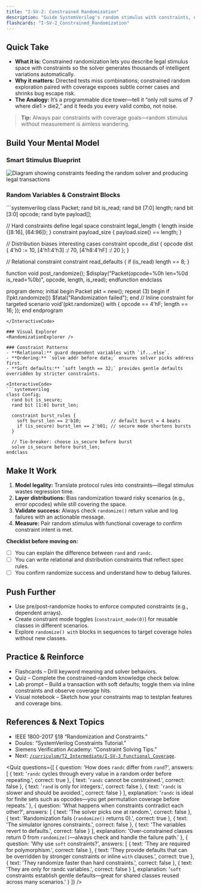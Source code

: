 ```yaml
---
title: "I-SV-2: Constrained Randomization"
description: "Guide SystemVerilog's random stimulus with constraints, distributions, and inline tweaks to uncover corner-case bugs fast."
flashcards: "I-SV-2_Constrained_Randomization"
---
```



## Quick Take
- **What it is:** Constrained randomization lets you describe legal stimulus space with constraints so the solver generates thousands of intelligent variations automatically.
- **Why it matters:** Directed tests miss combinations; constrained random exploration paired with coverage exposes subtle corner cases and shrinks bug escape risk.
- **The Analogy:** It’s a programmable dice tower—tell it “only roll sums of 7 where die1 > die2,” and it feeds you every valid combo, not noise.

> **Tip:** Always pair constraints with coverage goals—random stimulus without measurement is aimless wandering.

## Build Your Mental Model
### Smart Stimulus Blueprint
<div className="glass-card glow-border my-8 px-6 py-8">
  <img src="/visuals/randomization-blueprint.svg" alt="Diagram showing constraints feeding the random solver and producing legal transactions" className="w-full" />
</div>

### Random Variables & Constraint Blocks
<InteractiveCode>
```systemverilog
class Packet;
  rand bit        is_read;
  rand bit [7:0]  length;
  rand bit [3:0]  opcode;
  rand byte       payload[];

  // Hard constraints define legal space
  constraint legal_length { length inside {[8:16], [64:96]}; }
  constraint payload_size { payload.size() == length; }

  // Distribution biases interesting cases
  constraint opcode_dist {
    opcode dist { 4'h0 := 10, [4'h1:4'h3] :/ 70, [4'h8:4'hF] :/ 20 };
  }

  // Relational constraint
  constraint read_defaults { if (is_read) length == 8; }

  function void post_randomize();
    $display("Packet(opcode=%0h len=%0d is_read=%0b)", opcode, length, is_read);
  endfunction
endclass

program demo;
  initial begin
    Packet pkt = new();
    repeat (3) begin
      if (!pkt.randomize())
        $fatal("Randomization failed");
    end
    // Inline constraint for targeted scenario
    void'(pkt.randomize() with { opcode == 4'hF; length == 16; });
  end
endprogram
```
</InteractiveCode>

### Visual Explorer
<RandomizationExplorer />

### Constraint Patterns
- **Relational:** guard dependent variables with `if...else`.
- **Ordering:** `solve addr before data;` ensures solver picks address first.
- **Soft defaults:** `soft length == 32;` provides gentle defaults overridden by stricter constraints.

<InteractiveCode>
```systemverilog
class Config;
  rand bit is_secure;
  rand bit [1:0] burst_len;

  constraint burst_rules {
    soft burst_len == 2'b10;           // default burst = 4 beats
    if (is_secure) burst_len == 2'b01; // secure mode shortens bursts
  }

  // Tie-breaker: choose is_secure before burst
  solve is_secure before burst_len;
endclass
```
</InteractiveCode>

## Make It Work
1. **Model legality:** Translate protocol rules into constraints—illegal stimulus wastes regression time.
2. **Layer distributions:** Bias randomization toward risky scenarios (e.g., error opcodes) while still covering the space.
3. **Validate success:** Always check `randomize()` return value and log failures with an actionable message.
4. **Measure:** Pair random stimulus with functional coverage to confirm constraint intent is met.

**Checklist before moving on:**
- [ ] You can explain the difference between `rand` and `randc`.
- [ ] You can write relational and distribution constraints that reflect spec rules.
- [ ] You confirm randomize success and understand how to debug failures.

## Push Further
- Use pre/post-randomize hooks to enforce computed constraints (e.g., dependent arrays).
- Create constraint mode toggles (`constraint_mode(0)`) for reusable classes in different scenarios.
- Explore `randomize() with` blocks in sequences to target coverage holes without new classes.

## Practice & Reinforce
- Flashcards – Drill keyword meaning and solver behaviors.
- Quiz – Complete the constrained-random knowledge check below.
- Lab prompt – Build a transaction with soft defaults; toggle them via inline constraints and observe coverage hits.
- Visual notebook – Sketch how your constraints map to testplan features and coverage bins.

## References & Next Topics
- IEEE 1800-2017 §18 “Randomization and Constraints.”
- Doulos: “SystemVerilog Constraints Tutorial.”
- Siemens Verification Academy: “Constraint Solving Tips.”
- Next: [`/curriculum/T2_Intermediate/I-SV-3_Functional_Coverage`](../I-SV-3_Functional_Coverage/).

<Quiz
  questions={[
    {
      question: 'How does `randc` differ from `rand`?',
      answers: [
        { text: '`randc` cycles through every value in a random order before repeating.', correct: true },
        { text: '`randc` cannot be constrained.', correct: false },
        { text: '`rand` is only for integers.', correct: false },
        { text: '`randc` is slower and should be avoided.', correct: false }
      ],
      explanation:
        '`randc` is ideal for finite sets such as opcodes—you get permutation coverage before repeats.'
    },
    {
      question: 'What happens when constraints contradict each other?',
      answers: [
        { text: 'The solver picks one at random.', correct: false },
        { text: 'Randomization fails (`randomize()` returns 0).', correct: true },
        { text: 'The simulator ignores constraints.', correct: false },
        { text: 'The variables revert to defaults.', correct: false }
      ],
      explanation:
        'Over-constrained classes return 0 from `randomize()`—always check and handle the failure path.'
    },
    {
      question: 'Why use `soft` constraints?',
      answers: [
        { text: 'They are required for polymorphism.', correct: false },
        { text: 'They provide defaults that can be overridden by stronger constraints or inline `with` clauses.', correct: true },
        { text: 'They randomize faster than hard constraints.', correct: false },
        { text: 'They are only for randc variables.', correct: false }
      ],
      explanation:
        '`soft` constraints establish gentle defaults—great for shared classes reused across many scenarios.'
    }
  ]}
/>
